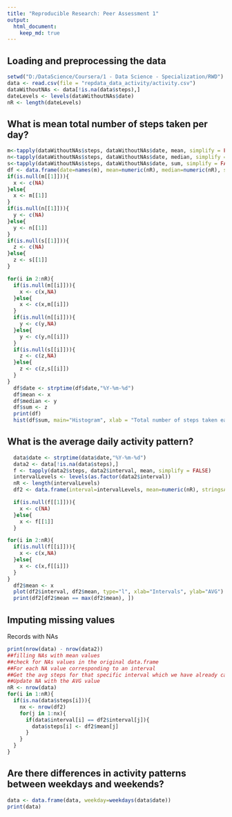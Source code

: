 ```yaml
---
title: "Reproducible Research: Peer Assessment 1"
output: 
  html_document:
    keep_md: true
---
```



## Loading and preprocessing the data
```r
setwd("D:/DataScience/Coursera/1 - Data Science - Specialization/RWD")
data <- read.csv(file = "repdata_data_activity/activity.csv")
dataWithoutNAs <- data[!is.na(data$steps),]
dateLevels <- levels(dataWithoutNAs$date)
nR <- length(dateLevels)
```


## What is mean total number of steps taken per day?

```r
m<-tapply(dataWithoutNAs$steps, dataWithoutNAs$date, mean, simplify = FALSE)
n<-tapply(dataWithoutNAs$steps, dataWithoutNAs$date, median, simplify = FALSE)
s<-tapply(dataWithoutNAs$steps, dataWithoutNAs$date, sum, simplify = FALSE)
df <- data.frame(date=names(m), mean=numeric(nR), median=numeric(nR), sum=numeric(nR), stringsAsFactors=FALSE)
if(is.null(m[[1]])){
  x <- c(NA)
}else{
  x <- m[[1]]
}
if(is.null(n[[1]])){
  y <- c(NA)
}else{
  y <- n[[1]]
}
if(is.null(s[[1]])){
  z <- c(NA)
}else{
  z <- s[[1]]
}

for(i in 2:nR){
  if(is.null(m[[i]])){
    x <- c(x,NA)
  }else{
    x <- c(x,m[[i]])
  }
  if(is.null(n[[i]])){
    y <- c(y,NA)
  }else{
    y <- c(y,n[[i]])
  }
  if(is.null(s[[i]])){
    z <- c(z,NA)
  }else{
    z <- c(z,s[[i]])
  }
}
  df$date <- strptime(df$date,"%Y-%m-%d")
  df$mean <- x
  df$median <- y
  df$sum <- z
  print(df)
  hist(df$sum, main="Histogram", xlab = "Total number of steps taken each day", col = "red")
```

## What is the average daily activity pattern?
```r
  data$date <- strptime(data$date,"%Y-%m-%d")
  data2 <- data[!is.na(data$steps),]
  f <- tapply(data2$steps, data2$interval, mean, simplify = FALSE)
  intervalLevels <- levels(as.factor(data2$interval))
  nR <- length(intervalLevels)
  df2 <- data.frame(interval=intervalLevels, mean=numeric(nR), stringsAsFactors=FALSE)

  if(is.null(f[[1]])){
    x <- c(NA)
  }else{
    x <- f[[1]]
  }

for(i in 2:nR){
  if(is.null(f[[i]])){
    x <- c(x,NA)
  }else{
    x <- c(x,f[[i]])
  }
}
  df2$mean <- x
  plot(df2$interval, df2$mean, type="l", xlab="Intervals", ylab="AVG")
  print(df2[df2$mean == max(df2$mean), ]) 

```


## Imputing missing values
Records with NAs
```r
print(nrow(data) - nrow(data2))
##filling NAs with mean values
##check for NAs values in the original data.frame
##For each NA value corresponding to an interval
##Get the avg steps for that specific interval which we have already calculated before
##Update NA with the AVG value
nR <- nrow(data)
for(i in 1:nR){
  if(is.na(data$steps[i])){
    nx <- nrow(df2)
    for(j in 1:nx){
      if(data$interval[i] == df2$interval[j]){
        data$steps[i] <- df2$mean[j]
      }
    }
  }
}

```


## Are there differences in activity patterns between weekdays and weekends?
```r
data <- data.frame(data, weekday=weekdays(data$date))
print(data)
```
